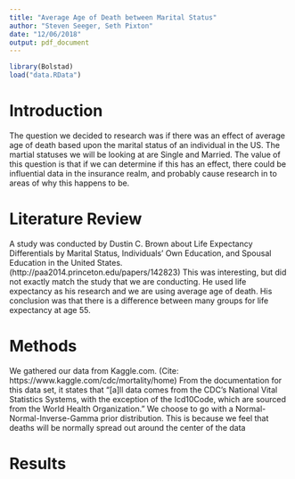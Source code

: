 ```yaml
---
title: "Average Age of Death between Marital Status"
author: "Steven Seeger, Seth Pixton"
date: "12/06/2018"
output: pdf_document
---
```


```r
library(Bolstad)
load("data.RData")
```


# Introduction

The question we decided to research was if there was an effect of average age of death based upon the marital status of an individual in the US. The martial statuses we will be looking at are Single and Married. The value of this question is that if we can determine if this has an effect, there could be influential data in the insurance realm, and probably cause research in to areas of why this happens to be.

# Literature Review

A study was conducted by Dustin C. Brown about Life Expectancy Differentials by Marital Status, Individuals’ Own Education, and Spousal Education in the United States. (http://paa2014.princeton.edu/papers/142823) This was interesting, but did not exactly match the study that we are conducting. He used life expectancy as his research and we are using average age of death. His conclusion was that there is a difference between many groups for life expectancy at age 55.

# Methods

We gathered our data from Kaggle.com. (Cite: https://www.kaggle.com/cdc/mortality/home) From the documentation for this data set, it states that "[a]ll data comes from the CDC’s National Vital Statistics Systems, with the exception of the Icd10Code, which are sourced from the World Health Organization." We choose to go with a Normal-Normal-Inverse-Gamma prior distribution. This is because we feel that deaths will be normally spread out around the center of the data

# Results